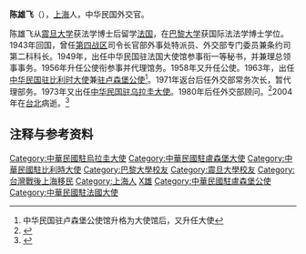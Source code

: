 '''陈雄飞'''（{{bd|1911年|2月27日|2004年|1月7日|catIdx=Chen陈}}），[[上海|上海]]人，中华民国外交官。

陈雄飞从[[震旦大学|震旦大学]]获法学博士后留学[[法国|法国]]，在[[巴黎大学|巴黎大学]]获国际法法学博士学位。1943年回国，曾任[[抗日战争第四战区|第四战区]]司令长官部外事处特派员、外交部专门委员兼条约司第二科科长。1949年，出任中华民国驻法国大使馆参事衔一等秘书，并兼理总领事事务。1956年升任公使衔参事并代理馆务。1958年又升任公使。1963年，出任[[中国驻比利时大使列表|中华民国驻比利时大使]]兼[[中国驻卢森堡大使列表|驻卢森堡公使]]<ref>中华民国驻卢森堡公使馆升格为大使馆后，又升任大使</ref>。1971年返台后任外交部常务次长，暂代理部务。1973年又出任[[中国驻乌拉圭大使列表|中华民国驻乌拉圭大使]]。1980年后任外交部顾问。<ref name="kmt">{{cite book|title=《中国国民党百年人物全书》|publisher=团结出版社|year=2005}}</ref>2004年在[[台北|台北]]病逝。<ref>{{cite web|url=http://www.mofa.gov.tw/webapp/ct.asp?xItem=10239&ctNode=493&mp=1|title=外交部長簡又新對外交部前常務次長陳雄飛大使逝世表示哀悼|publisher=中华民国外交部}}{{dead link|date=2018年5月 |bot=InternetArchiveBot |fix-attempted=yes }}</ref>
== 注释与参考资料 ==
{{reflist}}

{{DEFAULTSORT:Chen陈}}
[[Category:中華民國駐烏拉圭大使|Category:中華民國駐烏拉圭大使]]
[[Category:中華民國駐盧森堡大使|Category:中華民國駐盧森堡大使]]
[[Category:中華民國駐比利時大使|Category:中華民國駐比利時大使]]
[[Category:巴黎大學校友|Category:巴黎大學校友]]
[[Category:震旦大學校友|Category:震旦大學校友]]
[[Category:台灣戰後上海移民|Category:台灣戰後上海移民]]
[[Category:上海人|Category:上海人]]
[[Category:陈姓|X雄]]
[[Category:中華民國駐盧森堡公使|Category:中華民國駐盧森堡公使]]
[[Category:中華民國駐法國大使|Category:中華民國駐法國大使]]